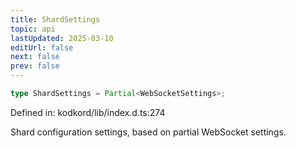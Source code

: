 ```yaml
---
title: ShardSettings
topic: api
lastUpdated: 2025-03-10
editUrl: false
next: false
prev: false
---
```


```ts
type ShardSettings = Partial<WebSocketSettings>;
```

Defined in: kodkord/lib/index.d.ts:274

Shard configuration settings, based on partial WebSocket settings.
